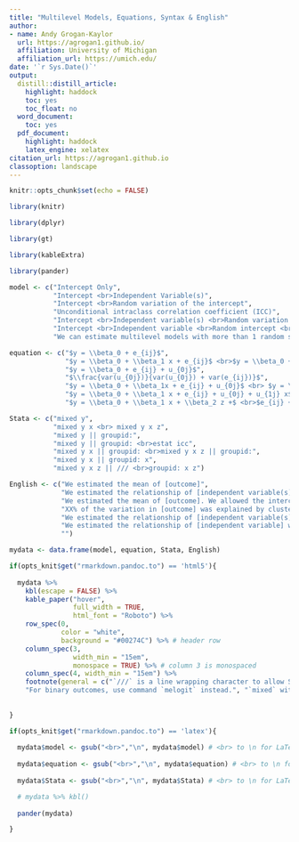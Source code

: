 ```yaml
---
title: "Multilevel Models, Equations, Syntax & English"
author:
- name: Andy Grogan-Kaylor
  url: https://agrogan1.github.io/
  affiliation: University of Michigan
  affiliation_url: https://umich.edu/
date: '`r Sys.Date()`'
output:
  distill::distill_article:
    highlight: haddock
    toc: yes
    toc_float: no
  word_document:
    toc: yes
  pdf_document:
    highlight: haddock
    latex_engine: xelatex
citation_url: https://agrogan1.github.io
classoption: landscape
---
```


```r

knitr::opts_chunk$set(echo = FALSE)

library(knitr)

library(dplyr)

library(gt)

library(kableExtra)

library(pander)


```

```r

model <- c("Intercept Only",
           "Intercept <br>Independent Variable(s)",
           "Intercept <br>Random variation of the intercept",
           "Unconditional intraclass correlation coefficient (ICC)",
           "Intercept <br>Independent variable(s) <br>Random variation of the intercept", 
           "Intercept <br>Independent variable <br>Random intercept <br>Random slope",
           "We can estimate multilevel models with more than 1 random slope.")

equation <- c("$y = \\beta_0 + e_{ij}$",
              "$y = \\beta_0 + \\beta_1 x + e_{ij}$ <br>$y = \\beta_0 + \\beta_1 x + \\beta_2 z + e_{ij}$",
              "$y = \\beta_0 + e_{ij} + u_{0j}$",
              "$\\frac{var(u_{0j})}{var(u_{0j}) + var(e_{ij})}$",
              "$y = \\beta_0 + \\beta_1x + e_{ij} + u_{0j}$ <br> $y = \\beta_0 + \\beta_1 x + \\beta_2 z + e_{ij} + u_{0j}$",
              "$y = \\beta_0 + \\beta_1 x + e_{ij} + u_{0j} + u_{1j} x$",
              "$y = \\beta_0 + \\beta_1 x + \\beta_2 z +$ <br>$e_{ij} + u_{0j} + u_{1j} x + u_{2j} z$")

Stata <- c("mixed y",
           "mixed y x <br> mixed y x z",
           "mixed y || groupid:",
           "mixed y || groupid: <br>estat icc",
           "mixed y x || groupid: <br>mixed y x z || groupid:",
           "mixed y x || groupid: x",
           "mixed y x z || /// <br>groupid: x z")

English <- c("We estimated the mean of [outcome]",
             "We estimated the relationship of [independent variable(s)] with [outcome]",
             "We estimated the mean of [outcome]. We allowed the intercept of the model to vary by [groupid].",
             "XX% of the variation in [outcome] was explained by clustering of participants in [groupid]",
             "We estimated the relationship of [independent variable(s)] with [outcome].  We allowed the intercept of the model to vary by group.",
             "We estimated the relationship of [independent variable] with [outcome].  We allowed the intercept of the model to vary by group. We also allowed the relationship of [independent variable] with [outcome] to vary by group.",
             "")

mydata <- data.frame(model, equation, Stata, English)

```

```r

if(opts_knit$get("rmarkdown.pandoc.to") == 'html5'){
  
  mydata %>%
    kbl(escape = FALSE) %>%
    kable_paper("hover",
                full_width = TRUE,
                html_font = "Roboto") %>%
    row_spec(0,
             color = "white",
             background = "#00274C") %>% # header row
    column_spec(3,
                width_min = "15em",
                monospace = TRUE) %>% # column 3 is monospaced
    column_spec(4, width_min = "15em") %>%
    footnote(general = c("`///` is a line wrapping character to allow Stata commands to span multiple lines.", 
    "For binary outcomes, use command `melogit` instead.", "`mixed` without a clustering variable will give very similar results to `regress`."))
    
  
}

if(opts_knit$get("rmarkdown.pandoc.to") == 'latex'){
  
  mydata$model <- gsub("<br>","\n", mydata$model) # <br> to \n for LaTeX
  
  mydata$equation <- gsub("<br>","\n", mydata$equation) # <br> to \n for LaTeX
  
  mydata$Stata <- gsub("<br>","\n", mydata$Stata) # <br> to \n for LaTeX

  # mydata %>% kbl()
  
  pander(mydata)

}






```






